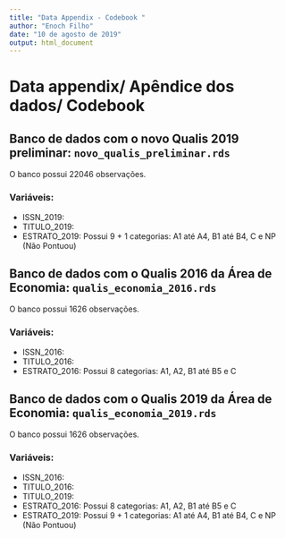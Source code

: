 ```yaml
---
title: "Data Appendix - Codebook "
author: "Enoch Filho"
date: "10 de agosto de 2019"
output: html_document
--- 
```


# Data appendix/ Apêndice dos dados/ Codebook


## Banco de dados com o novo Qualis 2019 preliminar: `novo_qualis_preliminar.rds`

O banco possui 22046 observações.

### Variáveis:
- ISSN_2019: 
- TITULO_2019: 
- ESTRATO_2019: Possui 9 + 1 categorias: A1 até A4, B1 até B4, C e NP (Não Pontuou)



## Banco de dados com o Qualis 2016 da Área de Economia: `qualis_economia_2016.rds` 

O banco possui 1626 observações.

### Variáveis:
- ISSN_2016: 
- TITULO_2016: 
- ESTRATO_2016: Possui 8 categorias: A1, A2, B1 até B5 e C



## Banco de dados com o Qualis 2019 da Área de Economia: `qualis_economia_2019.rds` 

O banco possui 1626 observações.

### Variáveis:
- ISSN_2016: 
- TITULO_2016: 
- TITULO_2019: 
- ESTRATO_2016: Possui 8 categorias: A1, A2, B1 até B5 e C
- ESTRATO_2019: Possui 9 + 1 categorias: A1 até A4, B1 até B4, C e NP (Não Pontuou)